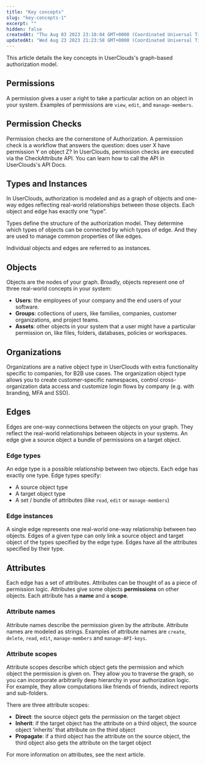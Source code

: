 ```yaml
---
title: "Key concepts"
slug: "key-concepts-1"
excerpt: ""
hidden: false
createdAt: "Thu Aug 03 2023 23:10:04 GMT+0000 (Coordinated Universal Time)"
updatedAt: "Wed Aug 23 2023 21:23:58 GMT+0000 (Coordinated Universal Time)"
---
```

This article details the key concepts in UserClouds's graph-based authorization model. 

## Permissions

A permission gives a user a right to take a particular action on an object in your system. Examples of permissions are `view`, `edit`, and `manage-members`.

## Permission Checks

Permission checks are the cornerstone of Authorization. A permission check is a workflow that answers the question: does user X have permission Y on object Z? In UserClouds, permission checks are executed via the CheckAttribute API. You can learn how to call the API in UserClouds's API Docs.

## Types and Instances

In UserClouds, authorization is modeled and as a graph of objects and one-way edges reflecting real-world relationships between those objects. Each object and edge has exactly one “type”.

Types define the structure of the authorization model. They determine which types of objects can be connected by which types of edge. And they are used to manage common properties of like edges.

Individual objects and edges are referred to as instances. 

## Objects

Objects are the nodes of your graph. Broadly, objects represent one of three real-world concepts in your system:

- **Users**: the employees of your company and the end users of your software.
- **Groups**: collections of users, like families, companies, customer organizations, and project teams.
- **Assets**: other objects in your system that a user might have a particular permission on, like files, folders, databases, policies or workspaces.

## Organizations

Organizations are a native object type in UserClouds with extra functionality specific to companies, for B2B use cases. The organization object type allows you to create customer-specific namespaces, control cross-organization data access and customize login flows by company (e.g. with branding, MFA and SSO). 

## Edges

Edges are one-way connections between the objects on your graph. They reflect the real-world relationships between objects in your systems. An edge give a source object a bundle of permissions on a target object.

### Edge types

An edge type is a possible relationship between two objects. Each edge has exactly one type.  Edge types specify:

- A source object type
- A target object type
- A set / bundle of attributes (like `read`, `edit` or `manage-members`)

### Edge instances

A single edge represents one real-world one-way relationship between two objects. Edges of a given type can only link a source object and target object of the types specified by the edge type. Edges have all the attributes specified by their type. 

## Attributes

Each edge has a set of attributes. Attributes can be thought of as a piece of permission logic. Attributes give some objects **permissions** on other objects. Each attribute has a **name** and a **scope**.

### Attribute names

Attribute names describe the permission given by the attribute. Attribute names are modeled as strings. Examples of attribute names are `create`, `delete`, `read`, `edit`, `manage-members` and `manage-API-keys`.

### Attribute scopes

Attribute scopes describe which object gets the permission and which object the permission is given on. They allow you to traverse the graph, so you can incorporate arbitrarily deep hierarchy in your authorization logic. For example, they allow computations like friends of friends, indirect reports and sub-folders.

There are three attribute scopes:

- **Direct**: the source object gets the permission on the target object
- **Inherit**: if the target object has the attribute on a third object, the source object ‘inherits’ that attribute on the third object
- **Propagate**: if a third object has the attribute on the source object, the third object also gets the attribute on the target object

For more information on attributes, see the next article.
